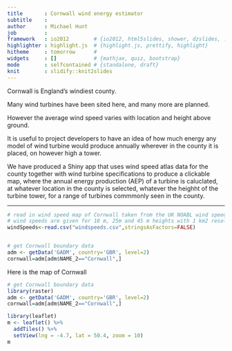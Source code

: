 ```yaml
---
title       : Cornwall wind energy estimator
subtitle    : 
author      : Michael Hunt
job         : 
framework   : io2012        # {io2012, html5slides, shower, dzslides, ...}
highlighter : highlight.js  # {highlight.js, prettify, highlight}
hitheme     : tomorrow      # 
widgets     : []            # {mathjax, quiz, bootstrap}
mode        : selfcontained # {standalone, draft}
knit        : slidify::knit2slides
---
```


Cornwall is England's windiest county.  
  
Many wind turbines have been sited here, and many more are planned.  

  
However the average wind speed varies with location and height above ground.


It is useful to project developers to have an idea of how much energy any model of wind turbine would produce annually wherever in the county it is placed, on however high a tower.
  

We have produced a Shiny app that uses wind speed atlas data for the county together with wind turbine specifications to produce a clickable map, where the annual energy production (AEP) of a turbine is caluclated, at whatever location in the county is selected, whatever the heighht of the turbine tower, for a range of turbines commmonly seen in the county.



--- 

```r
# read in wind speed map of Cornwall taken from the UK NOABL wind speed atlas.
# wind speeds are given for 10 m, 25m and 45 m heights with 1 km2 resolution
windSpeeds<-read.csv("windspeeds.csv",stringsAsFactors=FALSE)


# get Cornwall boundary data
adm <- getData('GADM', country='GBR', level=2)
cornwall=adm[adm$NAME_2=="Cornwall",]
```
Here is the map of Cornwall

```r
# get Cornwall boundary data
library(raster)
adm <- getData('GADM', country='GBR', level=2)
cornwall=adm[adm$NAME_2=="Cornwall",]
```

```r
library(leaflet)
m <- leaflet() %>%
  addTiles() %>%  
  setView(lng = -4.7, lat = 50.4, zoom = 10)
m  
```




